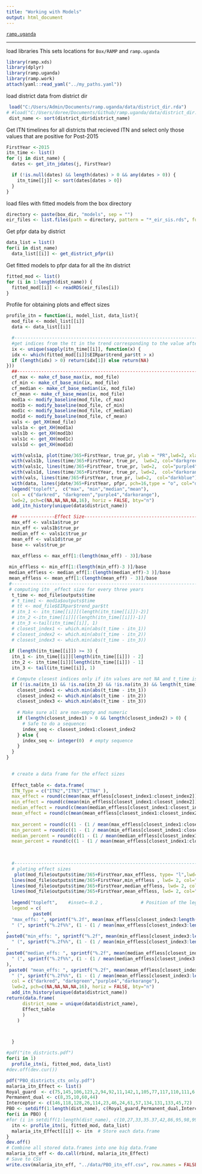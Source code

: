 ```yaml
---
title: "Working with Models"
output: html_document
---
```


[`ramp.uganda`](../index.html)

***

load libraries 
This sets locations for `Box/RAMP` and `ramp.uganda` 
```r
library(ramp.xds)
library(dplyr)
library(ramp.uganda)
library(ramp.work)
attach(yaml::read_yaml("../my_paths.yaml")) 
``` 

load district data from district dir
```r
 load("C:/Users/Admin/Documents/ramp.uganda/data/district_dir.rda")
# #load("C:/Users/doree/Documents/Github/ramp.uganda/data/district_dir.rda")
 dist_name <- sort(district_dir$district_name)
```



Get ITN timelines for all districts that recieved ITN and select only those values that are positive for Post-2015
```r
FirstYear <-2015
itn_time <- list()
for (j in dist_name) {
  dates <- get_itn_jdates(j, FirstYear)

  if (!is.null(dates) && length(dates) > 0 && any(dates > 0)) {
    itn_time[[j]] <- sort(dates[dates > 0])
  } 
}
```


load files with fitted models from the box directory
```r
directory <- paste(box_dir, "models", sep = "") 
eir_files <- list.files(path = directory, pattern = "*_eir_sis.rds", full.names = TRUE)
```


Get pfpr data by district 
```r
data_list = list()
for(i in dist_name)
  data_list[[i]] <- get_district_pfpr(i)
```

Get fitted models to pfpr data for all the itn district
```r
fitted_mod <- list()
for (i in 1:length(dist_name)) {
  fitted_mod[[i]] <- readRDS(eir_files[i])
}
```

 Profile for obtaining plots and effect sizes

```r
profile_itn = function(i, model_list, data_list){
  mod_file <- model_list[[i]]
  data <- data_list[[i]]

  #---------------------------------------------------------------------------------------------------
  #get indices from the tt in the trend corresponding to the value after the itn was given out.
  ix <- unique(sapply(itn_time[[i]], function(x) {
  idx <- which(fitted_mod[[i]]$EIRpar$trend_par$tt > x)
  if (length(idx) > 0) return(idx[1]) else return(NA)
}))
  ##--------------------------------------------------------------------------------------------------
  cf_max <- make_cf_base_max(ix, mod_file)
  cf_min <- make_cf_base_min(ix, mod_file)
  cf_median <- make_cf_base_median(ix, mod_file)
  cf_mean <- make_cf_base_mean(ix, mod_file)
  mod1a <- modify_baseline(mod_file, cf_max) 
  mod1b <- modify_baseline(mod_file, cf_min) 
  mod1c <- modify_baseline(mod_file, cf_median) 
  mod1d <- modify_baseline(mod_file, cf_mean) 
  vals <- get_XH(mod_file)
  vals1a <- get_XH(mod1a)
  vals1b <- get_XH(mod1b)
  vals1c <- get_XH(mod1c)
  vals1d <- get_XH(mod1d)

  with(vals1a, plot(time/365+FirstYear, true_pr, ylab = "PR",lwd=2, xlab = "Time", main=unique(data$district_name), type = "l", ylim = c(0,1), col="darkred"))
  with(vals1b, lines(time/365+FirstYear, true_pr,  lwd=2, col="darkgreen"))
  with(vals1c, lines(time/365+FirstYear, true_pr, lwd=2,  col="purple4"))
  with(vals1d, lines(time/365+FirstYear, true_pr, lwd=2,  col="darkorange"))
  with(vals, lines(time/365+FirstYear, true_pr, lwd=2,  col="darkblue"))
  with(data, lines(jdate/365+FirstYear, pfpr, pch=16,type = "o", col="darkblue"))
  legend("topleft",  c("max", "min","median","mean"),  
  col = c("darkred", "darkgreen","purple4","darkorange"),
  lwd=2, pch=c(NA,NA,NA,NA,16), horiz = FALSE, bty="n")      
  add_itn_history(unique(data$district_name))

  ## -------------Effect Size--------------------------------------------------------------------------
  max_eff <- vals1a$true_pr
  min_eff <- vals1b$true_pr
  median_eff <- vals1c$true_pr
  mean_eff <- vals1d$true_pr
  base <- vals$true_pr

  max_effless <- max_eff[1:(length(max_eff) - 3)]/base
 
 min_effless <- min_eff[1:(length(min_eff)-3 )]/base
 median_effless <- median_eff[1:(length(median_eff)-3 )]/base
 mean_effless <- mean_eff[1:(length(mean_eff) - 3)]/base
 #----------------------------------------------------------------------------------------------------
 # computing itn _effect size for every three years
  t_time <- mod_file$outputs$time
  # t_time1 <- mod1a$outputs$time
  # tt <- mod_file$EIRpar$trend_par$tt
  # itn_1 <- itn_time[[i]][(length(itn_time[[i]])-2)]
  # itn_2 <-itn_time[[i]][(length(itn_time[[i]])-1)]
  # itn_3 <-tail(itn_time[[i]], 1)
  # closest_index1 <- which.min(abs(t_time - itn_1))
  # closest_index2 <- which.min(abs(t_time - itn_2))
  # closest_index3 <- which.min(abs(t_time - itn_3))
 
 if (length(itn_time[[i]]) >= 3) {
  itn_1 <- itn_time[[i]][length(itn_time[[i]]) - 2]
  itn_2 <- itn_time[[i]][length(itn_time[[i]]) - 1]
  itn_3 <- tail(itn_time[[i]], 1)

  # Compute closest indices only if itn values are not NA and t_time is not empty
  if (!is.na(itn_1) && !is.na(itn_2) && !is.na(itn_3) && length(t_time) > 0) {
    closest_index1 <- which.min(abs(t_time - itn_1))
    closest_index2 <- which.min(abs(t_time - itn_2))
    closest_index3 <- which.min(abs(t_time - itn_3))
    
    # Make sure all are non-empty and numeric
    if (length(closest_index1) > 0 && length(closest_index2) > 0) {
      # Safe to do a sequence:
      index_seq <- closest_index1:closest_index2
    } else {
      index_seq <- integer(0)  # empty sequence
    }
  }
}

  
  # create a data frame for the effect sizes
  
  Effect_table <- data.frame(
  ITN_Type = c("ITN2","ITN3","ITN4" ),
  max_effect = round(c(mean(max_effless[closest_index1:closest_index2]), mean(max_effless[closest_index2:closest_index3]), mean(max_effless[closest_index3:length(t_time)])),2),
  min_effect = round(c(mean(min_effless[closest_index1:closest_index2]), mean(min_effless[closest_index3:closest_index3]), mean(min_effless[closest_index3:length(t_time)])),2),
  median_effect = round(c(mean(median_effless[closest_index1:closest_index2]), mean(median_effless[closest_index3:closest_index3]), mean(median_effless[closest_index3:length(t_time)])),2),
  mean_effect = round(c(mean(mean_effless[closest_index1:closest_index2]), mean(mean_effless[closest_index3:closest_index3]), mean(mean_effless[closest_index3:length(t_time)])),2),
  
  max_percent = round(c((1 - (1 / mean(max_effless[closest_index1:closest_index2]))) * 100, (1 - (1 / mean(max_effless[closest_index2:closest_index3]))) * 100, (1 - (1 / mean(max_effless[closest_index3:length(t_time)]))) * 100),2),
  min_percent = round(c((1 - (1 / mean(min_effless[closest_index1:closest_index2]))) * 100, (1 - (1 / mean(min_effless[closest_index2:closest_index3]))) * 100, (1 - (1 / mean(min_effless[closest_index3:length(t_time)]))) * 100),2),
  median_percent = round(c((1 - (1 / mean(median_effless[closest_index1:closest_index2]))) * 100, (1 - (1 / mean(median_effless[closest_index2:closest_index3]))) * 100, (1 - (1 / mean(median_effless[closest_index3:length(t_time)]))) * 100),2),
  mean_percent = round(c((1 - (1 / mean(mean_effless[closest_index1:closest_index2]))) * 100, (1 - (1 / mean(mean_effless[closest_index2:closest_index3]))) * 100, (1 - (1 / mean(mean_effless[closest_index3:length(t_time)]))) * 100),2))

  
  
  #-------------------------------------------------------------------------------------------------
  # ploting effect sizes
   plot(mod_file$outputs$time/365+FirstYear,max_effless, type= "l",lwd= 2, col="darkred" , main=unique(data$district_name), xlab = "Time", ylab = "Effect Sizes", ylim = c(0, max(max_effless)) )
  lines(mod_file$outputs$time/365+FirstYear,min_effless , lwd= 2, col="darkgreen")
  lines(mod_file$outputs$time/365+FirstYear,median_effless, lwd= 2, col="purple4" )
  lines(mod_file$outputs$time/365+FirstYear,mean_effless, lwd= 2, col="darkorange" )
  
  legend("topleft",    #inset=-0.2 ,              # Position of the legend
  legend = c(
          paste0(
  "max_effs: ", sprintf("%.2f", mean(max_effless[closest_index3:length(t_time)], na.rm = TRUE)),
  " (", sprintf("%.2f%%", (1 - (1 / mean(max_effless[closest_index3:length(t_time)], na.rm = TRUE))) * 100)," reduction)")
,
paste0("min_effs: ", sprintf("%.2f", mean(min_effless[closest_index3:length(t_time)], na.rm = TRUE)),
  " (", sprintf("%.2f%%", (1 - (1 / mean(min_effless[closest_index3:length(t_time)], na.rm = TRUE))) * 100),")")
,
paste0("median_effs: ", sprintf("%.2f", mean(median_effless[closest_index3:length(t_time)], na.rm = TRUE)),
  " (", sprintf("%.2f%%", (1 - (1 / mean(median_effless[closest_index3:length(t_time)], na.rm = TRUE))) * 100),")"
),
 paste0( "mean_effs: ", sprintf("%.2f", mean(mean_effless[closest_index3:length(t_time)], na.rm = TRUE)),
  " (", sprintf("%.2f%%", (1 - (1 / mean(mean_effless[closest_index3:length(t_time)], na.rm = TRUE))) * 100),")")),
  col = c("darkred", "darkgreen","purple4","darkorange"),
  lwd=2, pch=c(NA,NA,NA,NA,16), horiz = FALSE, bty="n") 
  add_itn_history(unique(data$district_name))
return(data.frame(
      district_name = unique(data$district_name),
      Effect_table
      )
    )



  }

```

```r
#pdf("itn_districts.pdf")
for(i in 1)
  profile_itn(i, fitted_mod, data_list)
#dev.off(dev.cur())
```

```r
pdf("PBO_districts_cts_only.pdf")
malaria_itn_Effect <- list()
Royal_guard  <- c(75,145,106,123,2,94,92,11,142,1,105,77,117,110,111,6,33)
Permanent_dual <- c(8,35,10,60,44)
Interceptor <- c(146,118,128,26,114,23,46,24,61,57,134,131,133,45,72)
PBO <- setdiff(1:length(dist_name), c(Royal_guard,Permanent_dual,Interceptor))
for(i in PBO) {
#for (i in setdiff(1:length(dist_name), c(10,27,33,35.37,42,86,95,98,99,101,140)))  {
  itn <- profile_itn(i, fitted_mod, data_list)  
  malaria_itn_Effect[[i]] <- itn  # Store each data.frame
}
dev.off()
# Combine all stored data.frames into one big data.frame
malaria_itn_eff <- do.call(rbind, malaria_itn_Effect)
# Save to CSV
write.csv(malaria_itn_eff, "../data/PBO_itn_eff.csv", row.names = FALSE)
```



